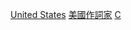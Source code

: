 {{Commonscat|Singer-songwriters from the United States}}

[[Category:各國創作歌手|United States]]
[[Category:美國作詞家|]]
[[Category:美國歌手|C]]